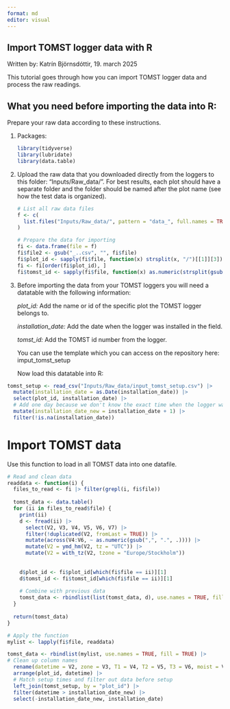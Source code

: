 ```yaml
---
format: md
editor: visual
---
```


## Import TOMST logger data with R

Written by: Katrín Björnsdóttir, 19. march 2025

This tutorial goes through how you can import TOMST logger data and process the raw readings.

## What you need before importing the data into R:

Prepare your raw data according to these instructions.

1.  Packages:

    ```r
    library(tidyverse)
    library(lubridate)
    library(data.table)
    ```

2.  Upload the raw data that you downloaded directly from the loggers to this folder: "Inputs/Raw_data/". For best results, each plot should have a separate folder and the folder should be named after the plot name (see how the test data is organized).

    ```r
    # List all raw data files
    f <- c(
      list.files("Inputs/Raw_data/", pattern = "data_", full.names = TRUE, recursive = TRUE)
    )

    # Prepare the data for importing
    fi <- data.frame(file = f)
    fi$file2 <- gsub("_..csv", "", fi$file)
    fi$plot_id <- sapply(fi$file, function(x) strsplit(x, "/")[[1]][3]) # extract plot_id from folder path
    fi <- fi[order(fi$plot_id), ]
    fi$tomst_id <- sapply(fi$file, function(x) as.numeric(strsplit(gsub("data_", "", strsplit(x, "/")[[1]][4]), "_")[[1]][1])) # extract tomst_id from file path
    ```

3.  Before importing the data from your TOMST loggers you will need a datatable with the following information:

    *plot_id:* Add the name or id of the specific plot the TOMST logger belongs to.

    *installation_date:* Add the date when the logger was installed in the field.

    *tomst_id:* Add the TOMST id number from the logger.

    You can use the template which you can access on the repository here: imput_tomst_setup

    Now load this datatable into R:

```r
tomst_setup <- read_csv("Inputs/Raw_data/input_tomst_setup.csv") |> 
  mutate(installation_date = as.Date(installation_date)) |>
  select(plot_id, installation_date) |>
  # Add one day because we don't know the exact time when the logger was set up. Easier to ignore the installation date completely.
  mutate(installation_date_new = installation_date + 1) |>
  filter(!is.na(installation_date))
```

# Import TOMST data

Use this function to load in all TOMST data into one datafile.

```r
# Read and clean data
readdata <- function(i) {
  files_to_read <- fi |> filter(grepl(i, fi$file))
  
  tomst_data <- data.table()
  for (ii in files_to_read$file) {
    print(ii)
    d <- fread(ii) |>
      select(V2, V3, V4, V5, V6, V7) |>
      filter(!duplicated(V2, fromLast = TRUE)) |>
      mutate(across(V4:V6, ~ as.numeric(gsub(",", ".", .)))) |>
      mutate(V2 = ymd_hm(V2, tz = "UTC")) |>
      mutate(V2 = with_tz(V2, tzone = "Europe/Stockholm"))
    
    
    d$plot_id <- fi$plot_id[which(fi$file == ii)][1]
    d$tomst_id <- fi$tomst_id[which(fi$file == ii)][1]
    
    # Combine with previous data
    tomst_data <- rbindlist(list(tomst_data, d), use.names = TRUE, fill = TRUE)
  }
  
  return(tomst_data)
}

# Apply the function
mylist <- lapply(fi$file, readdata)

tomst_data <- rbindlist(mylist, use.names = TRUE, fill = TRUE) |> 
# Clean up column names
  rename(datetime = V2, zone = V3, T1 = V4, T2 = V5, T3 = V6, moist = V7) |>
  arrange(plot_id, datetime) |> 
  # Match setup times and filter out data before setup
  left_join(tomst_setup, by = "plot_id") |> 
  filter(datetime > installation_date_new) |>
  select(-installation_date_new, installation_date)

```
